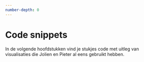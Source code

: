 ```yaml
---
number-depth: 0
---
```



# Code snippets

In de volgende hoofdstukken vind je stukjes code met uitleg van visualisaties die Jolien en Pieter al eens gebruikt hebben.